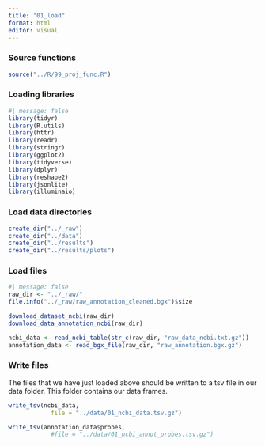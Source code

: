 ```yaml
---
title: "01_load"
format: html
editor: visual
---
```


### Source functions

```r
source("../R/99_proj_func.R")
```

### Loading libraries

```r
#| message: false
library(tidyr)
library(R.utils)
library(httr)
library(readr)
library(stringr)
library(ggplot2)
library(tidyverse)
library(dplyr)
library(reshape2)
library(jsonlite)
library(illuminaio)
```

### Load data directories

```r
create_dir("../_raw")
create_dir("../data")
create_dir("../results")
create_dir("../results/plots")
```

### Load files

```r
#| message: false
raw_dir <- "../_raw/"
file.info("../_raw/raw_annotation_cleaned.bgx")$size

download_dataset_ncbi(raw_dir)
download_data_annotation_ncbi(raw_dir)

ncbi_data <- read_ncbi_table(str_c(raw_dir, "raw_data_ncbi.txt.gz"))
annotation_data <- read_bgx_file(raw_dir, "raw_annotation.bgx.gz")

```

### Write files

The files that we have just loaded above should be written to a tsv file in our data folder. This folder contains our data frames.

```r
write_tsv(ncbi_data,
            file = "../data/01_ncbi_data.tsv.gz")

write_tsv(annotation_data$probes,
            #file = "../data/01_ncbi_annot_probes.tsv.gz")
```
